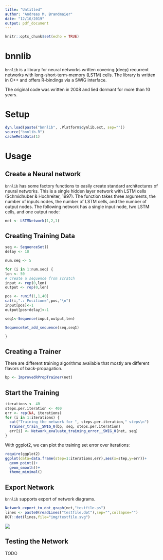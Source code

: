 ```yaml
---
title: "Untitled"
author: "Andreas M. Brandmaier"
date: "12/10/2019"
output: pdf_document
---
```


```r
knitr::opts_chunk$set(echo = TRUE)
```

# bnnlib

`bnnlib` is a library for neural networks written covering (deep) recurrent networks with long-short-term-memory (LSTM) cells. The library is written in C++ and offers R-bindings via a SWIG interface.

The original code was written in 2008 and lied dormant for more than 10 years.


# Setup

```r
dyn.load(paste("bnnlib", .Platform$dynlib.ext, sep=""))
source("bnnlib.R")
cacheMetaData(1)
```

# Usage

## Create a Neural network

`bnnlib` has some factory functions to easily create standard architectures of neural networks. This is a single hidden layer network with LSTM cells (Schmidhuber & Hochreiter, 1997). The function takes three arguments, the number of inputs nodes, the number of LSTM cells, and the number of output nodes. The following network has a single input node, two LSTM cells, and one output node:

```r
net <- LSTMNetwork(1,2,1)
```

## Creating Training Data

```r

seq <- SequenceSet()
delay <- 10

num.seq <- 5

for (i in 1:num.seq) {
len <- 50
# create a sequence from scratch
input <- rep(0,len)
output <- rep(0,len)

pos <- runif(1,1,40)
cat(i,".: Position=",pos,"\n")
input[pos]<-1
output[pos+delay]<-1

seq1<-Sequence(input,output,len)

SequenceSet_add_sequence(seq,seq1)

}
```

## Creating a Trainer

There are different training algorithms available that mostly are different flavors of back-propagation.

```r
bp <- ImprovedRPropTrainer(net)
```

## Start the Training

```r
iterations <- 40
steps.per.iteration <- 400
err <- rep(NA, iterations)
for (i in 1:iterations) {
  cat("Training the network for ", steps.per.iteration," steps\n")
  Trainer_train__SWIG_0(bp, seq, steps.per.iteration)
  err[i] <- Network_evaluate_training_error__SWIG_0(net, seq)
}
```

With ggplot2, we can plot the training set error over iterations:

```r
require(ggplot2)
ggplot(data=data.frame(step=1:iterations,err),aes(x=step,y=err))+
  geom_point()+
  geom_smooth()+
  theme_minimal()
```

## Export Network

`bnnlib` supports export of network diagrams.

```r
Network_export_to_dot_graph(net,"testfile.ps")
lines <- paste0(readLines("testfile.dot"),sep="",collapse="")
DOT::dot(lines,file="img/testfile.svg")
```

![](img/testfile.svg)

## Testing the Network

TODO
